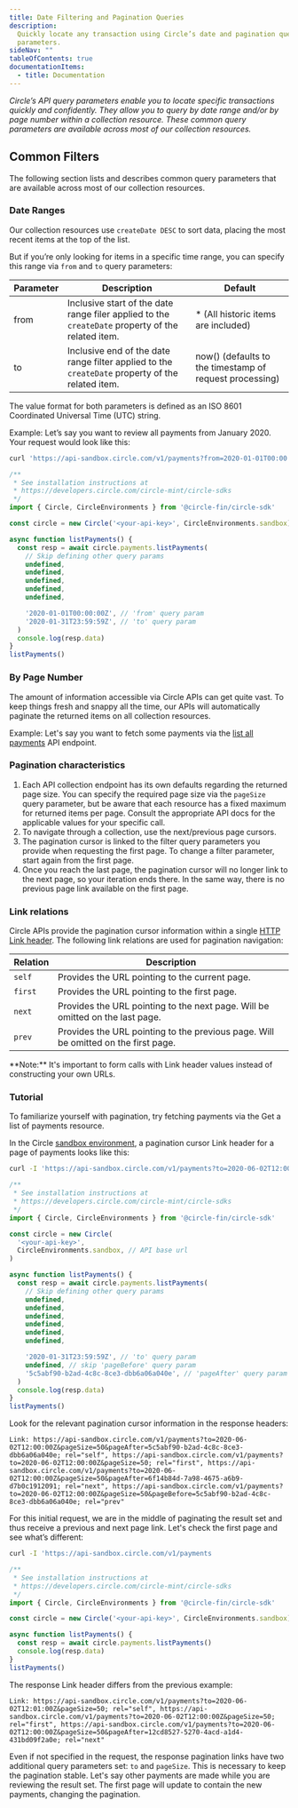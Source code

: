 ---
title: Date Filtering and Pagination Queries
description:
  Quickly locate any transaction using Circle’s date and pagination query
  parameters.
sideNav: ""
tableOfContents: true
documentationItems:
  - title: Documentation
---

_Circle’s API query parameters enable you to locate specific transactions
quickly and confidently. They allow you to query by date range and/or by page
number within a collection resource. These common query parameters are available
across most of our collection resources._

## Common Filters

The following section lists and describes common query parameters that are
available across most of our collection resources.

### Date Ranges

Our collection resources use `createDate DESC` to sort data, placing the most
recent items at the top of the list.

But if you’re only looking for items in a specific time range, you can specify
this range via `from` and `to` query parameters:

| Parameter | Description                                                                                       | Default                                                 |
| --------- | ------------------------------------------------------------------------------------------------- | ------------------------------------------------------- |
| from      | Inclusive start of the date range filer applied to the `createDate` property of the related item. | \* (All historic items are included)                    |
| to        | Inclusive end of the date range filter applied to the `createDate` property of the related item.  | now() (defaults to the timestamp of request processing) |

The value format for both parameters is defined as an ISO 8601 Coordinated
Universal Time (UTC) string.

Example: Let’s say you want to review all payments from January 2020. Your
request would look like this:

<CodeGroup>

```bash Bash
curl 'https://api-sandbox.circle.com/v1/payments?from=2020-01-01T00:00:00Z&to=2020-01-31T23:59:59Z'
```

```javascript Javascript
/**
 * See installation instructions at
 * https://developers.circle.com/circle-mint/circle-sdks
 */
import { Circle, CircleEnvironments } from '@circle-fin/circle-sdk'

const circle = new Circle('<your-api-key>', CircleEnvironments.sandbox)

async function listPayments() {
  const resp = await circle.payments.listPayments(
    // Skip defining other query params
    undefined,
    undefined,
    undefined,
    undefined,
    undefined,

    '2020-01-01T00:00:00Z', // 'from' query param
    '2020-01-31T23:59:59Z', // 'to' query param
  )
  console.log(resp.data)
}
listPayments()
```

</CodeGroup>

### By Page Number

The amount of information accessible via Circle APIs can get quite vast. To keep
things fresh and snappy all the time, our APIs will automatically paginate the
returned items on all collection resources.

Example: Let's say you want to fetch some payments via the
[list all payments](/api-reference/circle-mint/payments/list-payments) API
endpoint.

### Pagination characteristics

1. Each API collection endpoint has its own defaults regarding the returned page
   size. You can specify the required page size via the `pageSize` query
   parameter, but be aware that each resource has a fixed maximum for returned
   items per page. Consult the appropriate API docs for the applicable values
   for your specific call.
2. To navigate through a collection, use the next/previous page cursors.
3. The pagination cursor is linked to the filter query parameters you provide
   when requesting the first page. To change a filter parameter, start again
   from the first page.
4. Once you reach the last page, the pagination cursor will no longer link to
   the next page, so your iteration ends there. In the same way, there is no
   previous page link available on the first page.

### Link relations

Circle APIs provide the pagination cursor information within a single
[HTTP Link header](https://tools.ietf.org/html/rfc5988). The following link
relations are used for pagination navigation:

| Relation | Description                                                                        |
| -------- | ---------------------------------------------------------------------------------- |
| `self`   | Provides the URL pointing to the current page.                                     |
| `first`  | Provides the URL pointing to the first page.                                       |
| `next`   | Provides the URL pointing to the next page. Will be omitted on the last page.      |
| `prev`   | Provides the URL pointing to the previous page. Will be omitted on the first page. |

<Note>
  **Note:** It's important to form calls with Link header values instead of
  constructing your own URLs.
</Note>

### Tutorial

To familiarize yourself with pagination, try fetching payments via the Get a
list of payments resource.

In the Circle
[sandbox environment](/circle-mint/circle-apis-production-sandbox-environments),
a pagination cursor Link header for a page of payments looks like this:

<CodeGroup>

```bash cURL
curl -I 'https://api-sandbox.circle.com/v1/payments?to=2020-06-02T12:00:00Z&pageAfter=5c5abf90-b2ad-4c8c-8ce3-dbb6a06a040e'i
```

```javascript Javascript
/**
 * See installation instructions at
 * https://developers.circle.com/circle-mint/circle-sdks
 */
import { Circle, CircleEnvironments } from '@circle-fin/circle-sdk'

const circle = new Circle(
  '<your-api-key>',
  CircleEnvironments.sandbox, // API base url
)

async function listPayments() {
  const resp = await circle.payments.listPayments(
    // Skip defining other query params
    undefined,
    undefined,
    undefined,
    undefined,
    undefined,
    undefined,

    '2020-01-31T23:59:59Z', // 'to' query param
    undefined, // skip 'pageBefore' query param
    '5c5abf90-b2ad-4c8c-8ce3-dbb6a06a040e', // 'pageAfter' query param
  )
  console.log(resp.data)
}
listPayments()
```

</CodeGroup>

Look for the relevant pagination cursor information in the response headers:

```text 
Link: https://api-sandbox.circle.com/v1/payments?to=2020-06-02T12:00:00Z&pageSize=50&pageAfter=5c5abf90-b2ad-4c8c-8ce3-dbb6a06a040e; rel="self", https://api-sandbox.circle.com/v1/payments?to=2020-06-02T12:00:00Z&pageSize=50; rel="first", https://api-sandbox.circle.com/v1/payments?to=2020-06-02T12:00:00Z&pageSize=50&pageAfter=6f14b84d-7a98-4675-a6b9-d7b0c1912091; rel="next", https://api-sandbox.circle.com/v1/payments?to=2020-06-02T12:00:00Z&pageSize=50&pageBefore=5c5abf90-b2ad-4c8c-8ce3-dbb6a06a040e; rel="prev"
```

For this initial request, we are in the middle of paginating the result set and
thus receive a previous and next page link. Let's check the first page and see
what’s different:

<CodeGroup>

```bash cURL
curl -I 'https://api-sandbox.circle.com/v1/payments
```

```javascript Javascript
/**
 * See installation instructions at
 * https://developers.circle.com/circle-mint/circle-sdks
 */
import { Circle, CircleEnvironments } from '@circle-fin/circle-sdk'

const circle = new Circle('<your-api-key>', CircleEnvironments.sandbox)

async function listPayments() {
  const resp = await circle.payments.listPayments()
  console.log(resp.data)
}
listPayments()
```

</CodeGroup>

The response Link header differs from the previous example:

```text 
Link: https://api-sandbox.circle.com/v1/payments?to=2020-06-02T12:01:00Z&pageSize=50; rel="self", https://api-sandbox.circle.com/v1/payments?to=2020-06-02T12:00:00Z&pageSize=50; rel="first", https://api-sandbox.circle.com/v1/payments?to=2020-06-02T12:00:00Z&pageSize=50&pageAfter=12cd8527-5270-4acd-a1d4-431bd09f2a0e; rel="next"
```

Even if not specified in the request, the response pagination links have two
additional query parameters set: `to` and `pageSize`. This is necessary to keep
the pagination stable. Let's say other payments are made while you are reviewing
the result set. The first page will update to contain the new payments, changing
the pagination.
